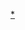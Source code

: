 {{Navbox
|name= 2014年網球
|title= 2014年網球
|state= {{{state|autocollapse}}}
|listclass = hlist

|group1= [[網球大滿貫|大滿貫]]
|list1=
* [[2014年澳洲網球公開賽|澳網]]
* [[2014年法國網球公開賽|法網]]
* [[2014年溫布頓網球錦標賽|溫網]]
* [[2014年美國網球公開賽|美網]]

|group2= 男子
|list2=
* [[2014年ATP世界巡迴賽|ATP世界巡迴賽]]
* [[2014年ATP世界巡迴賽1000大師賽|ATP世界巡迴賽1000大師賽]]
* [[2014年ATP世界巡迴賽總決賽|ATP世界巡迴賽總決賽]]
* [[2014年ATP挑戰賽|ATP挑戰賽]]
* [[2014年ATP挑戰賽總決賽|ATP挑戰賽總決賽]]
* [[2014年ITF男子巡迴賽|ITF男子巡迴賽]]

|group3= 女子
|list3=
* [[2014年WTA世界巡迴賽|WTA世界巡迴賽]]
* [[2014年WTA頂級巡迴賽|WTA皇冠賽]]
* [[2014年WTA巡迴賽總決賽|WTA巡迴賽總決賽]]
* [[2014年卡達航空錦標賽|WTA冠軍錦標賽]]
* [[2014年WTA挑戰賽|WTA挑戰賽]]
* [[2014年ITF女子巡迴賽|ITF女子巡迴賽]]

|group4= 團體
|list4=
* [[2014年台維斯盃|台維斯盃]] ([[2014年台維斯盃世界組|世界組]])
* [[2014年聯邦盃|聯邦盃]] ([[2014年聯邦盃世界組|世界組]])
* [[2014年霍普曼盃|霍普曼盃]]

|group5= 其他
|list5=
* [[2014年夏季青年奧林匹克運動會網球比賽|青年奧林匹克運動會]] 
* [[2014年亞洲運動會網球比賽|亞洲運動會]]
* [[2014年中北美洲及加勒比海運動會網球比賽|中北美洲及加勒比海運動會]]
* [[2014年南美運動會網球比賽|南美運動會]]
}}<noinclude>
{{collapsible option}}

[[Category:2014年網球|*]]

</noinclude>